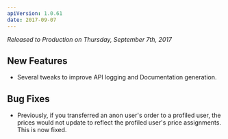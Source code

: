 ```yaml
---
apiVersion: 1.0.61
date: 2017-09-07
---
```


_Released to Production on Thursday, September 7th, 2017_

## New Features

- Several tweaks to improve API logging and Documentation generation.

## Bug Fixes

- Previously, if you transferred an anon user's order to a profiled user, the prices would not update to reflect the profiled user's price assignments. This is now fixed.
